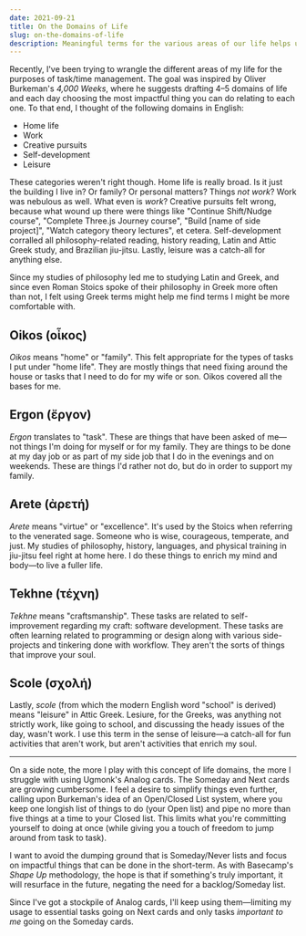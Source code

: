 ```yaml
---
date: 2021-09-21
title: On the Domains of Life
slug: on-the-domains-of-life
description: Meaningful terms for the various areas of our life helps us map where things go and how to decide what next to do.
---
```


Recently, I've been trying to wrangle the different areas of my life for the purposes of task/time management. The goal was inspired by Oliver Burkeman's <Amazon name="4000 weeks">_4,000 Weeks_</Amazon>, where he suggests drafting 4–5 domains of life and each day choosing the most impactful thing you can do relating to each one. To that end, I thought of the following domains in English:

- Home life
- Work
- Creative pursuits
- Self-development
- Leisure

These categories weren't right though. Home life is really broad. Is it just the building I live in? Or family? Or personal matters? Things _not work_? Work was nebulous as well. What even is _work_? Creative pursuits felt wrong, because what wound up there were things like "Continue Shift/Nudge course", "Complete Three.js Journey course", "Build [name of side project]", "Watch category theory lectures", et cetera. Self-development corralled all philosophy-related reading, history reading, Latin and Attic Greek study, and Brazilian jiu-jitsu. Lastly, leisure was a catch-all for anything else.

Since my studies of philosophy led me to studying Latin and Greek, and since even Roman Stoics spoke of their philosophy in Greek more often than not, I felt using Greek terms might help me find terms I might be more comfortable with.

## Oikos (οἶκος)

_Oikos_ means "home" or "family". This felt appropriate for the types of tasks I put under "home life". They are mostly things that need fixing around the house or tasks that I need to do for my wife or son. Oikos covered all the bases for me.

## Ergon (ἔργον)

_Ergon_ translates to "task". These are things that have been asked of me—not things I'm doing for myself or for my family. They are things to be done at my day job or as part of my side job that I do in the evenings and on weekends. These are things I'd rather not do, but do in order to support my family.

## Arete (ἀρετή)

_Arete_ means "virtue" or "excellence". It's used by the Stoics when referring to the venerated sage. Someone who is wise, courageous, temperate, and just. My studies of philosophy, history, languages, and physical training in jiu-jitsu feel right at home here. I do these things to enrich my mind and body—to live a fuller life.

## Tekhne (τέχνη)

_Tekhne_ means "craftsmanship". These tasks are related to self-improvement regarding my craft: software development. These tasks are often learning related to programming or design along with various side-projects and tinkering done with workflow. They aren't the sorts of things that improve your soul.

## Scole (σχολή)

Lastly, _scole_ (from which the modern English word "school" is derived) means "leisure" in Attic Greek. Lesiure, for the Greeks, was anything not strictly work, like going to school, and discussing the heady issues of the day, wasn't work. I use this term in the sense of leisure—a catch-all for fun activities that aren't work, but aren't activities that enrich my soul.

---

On a side note, the more I play with this concept of life domains, the more I struggle with using Ugmonk's Analog cards. The Someday and Next cards are growing cumbersome. I feel a desire to simplify things even further, calling upon Burkeman's idea of an Open/Closed List system, where you keep one longish list of things to do (your Open list) and pipe no more than five things at a time to your Closed list. This limits what you're committing yourself to doing at once (while giving you a touch of freedom to jump around from task to task).

I want to avoid the dumping ground that is Someday/Never lists and focus on impactful things that can be done in the short-term. As with Basecamp's _Shape Up_ methodology, the hope is that if something's truly important, it will resurface in the future, negating the need for a backlog/Someday list.

Since I've got a stockpile of Analog cards, I'll keep using them—limiting my usage to essential tasks going on Next cards and only tasks _important to me_ going on the Someday cards.
